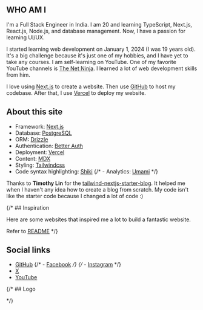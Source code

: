 ## WHO AM I

I'm a Full Stack Engineer in India. I am 20 and learning TypeScript, Next.js, React.js, Node.js, and database management. Now, I have a passion for learning UI/UX.

I started learning web development on January 1, 2024 (I was 19 years old). It's a big challenge because it's just one of my hobbies, and I have yet to take any courses. I am self-learning on YouTube. One of my favorite YouTube channels is [The Net Ninja](https://www.youtube.com/@NetNinja). I learned a lot of web development skills from him.

I love using [Next.js](https://nextjs.org/) to create a website. Then use [GitHub](https://github.com) to host my codebase. After that, I use [Vercel](https://vercel.com) to deploy my website.

## About this site

- Framework: [Next.js](https://nextjs.org/)
- Database: [PostgreSQL](https://www.postgresql.org/)
- ORM: [Drizzle](https://orm.drizzle.team/)
- Authentication: [Better Auth](https://www.better-auth.com/)
- Deployment: [Vercel](https://vercel.com)
- Content: [MDX](https://mdxjs.com/)
- Styling: [Tailwindcss](https://tailwindcss.com)
- Code syntax highlighting: [Shiki](https://github.com/shikijs/shiki)
{/* - Analytics: [Umami](https://github.com/umami-software/umami) */}

Thanks to **Timothy Lin** for the
[tailwind-nextjs-starter-blog](https://github.com/timlrx/tailwind-nextjs-starter-blog). It helped me when I haven't any idea how to create a blog from scratch. My code isn't like the starter code because I changed a lot of code :)

{/* ## Inspiration

Here are some websites that inspired me a lot to build a fantastic website.

Refer to [README](https://github.com/tszhong0411/nelsonlai.me?tab=readme-ov-file#credits) */}

## Social links

- [GitHub](https://github.com/me-safwan-07)
{/* - [Facebook](https://www.facebook.com/tszhong0411) */}
{/* - [Instagram](https://www.instagram.com/tszhong0411) */}
- [X](https://x.com/me_safwan_07)
- [YouTube](https://www.youtube.com/)

{/* ## Logo

<Logo /> */}
